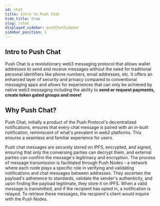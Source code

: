 ```yaml
---
id: chat
title: Intro to Push Chat
hide_title: true
slug: /chat
displayed_sidebar: pushChatSidebar
sidebar_position: 1
---
```

## Intro to Push Chat

Push Chat is a revolutionary web3 messaging protocol that allows wallet addresses to send and receive messages without the need for traditional personal identifiers like phone numbers, email addresses, etc. It offers an enhanced layer of security and privacy compared to conventional messaging apps and allows for experiences that can only be achieved by native web3 messaging including the ability to <b>send or request payments, create token gated groups and more!</b> 

## Why Push Chat?

Push Chat, initially a product of the Push Protocol's decentralized notifications, ensures that every chat message is paired with an in-built notification, reminiscent of what's prevalent in web2 platforms. This ensures a seamless and familiar experience for users. 

Push chat messages are securely stored on IPFS, encrypted, and signed, ensuring that only the conversing parties can decrypt them, and external parties can confirm the message's legitimacy and encryption. The process of message transmission is facilitated through Push Nodes - a network where each node plays a specific role in verifying and validating notifications and chat messages between addresses. They ascertain the payload's adherence to standards, validate the sender's authenticity, and upon finding the payload legitimate, they store it on IPFS. When a valid message is transmitted, and if the recipient has opted in, a notification is relayed. To retrieve these messages, the recipient's client would inquire with the Push Nodes.

